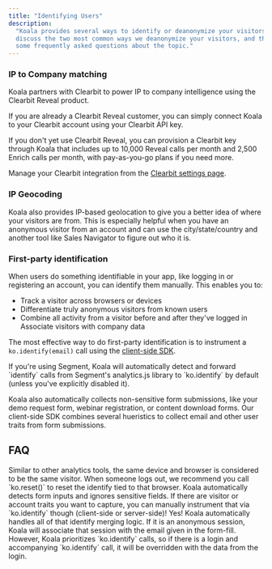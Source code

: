 ```yaml
---
title: "Identifying Users"
description:
  "Koala provides several ways to identify or deanonymize your visitors. We'll
  discuss the two most common ways we deanonymize your visitors, and then answer
  some frequently asked questions about the topic."
---
```


### IP to Company matching

Koala partners with Clearbit to power IP to company intelligence using the
Clearbit Reveal product.

If you are already a Clearbit Reveal customer, you can simply connect Koala to
your Clearbit account using your Clearbit API key.

If you don't yet use Clearbit Reveal, you can provision a Clearbit key through
Koala that includes up to 10,000 Reveal calls per month and 2,500 Enrich calls
per month, with pay-as-you-go plans if you need more.

Manage your Clearbit integration from the
[Clearbit settings page](https://app.getkoala.com/goto/apps/clearbit).

### IP Geocoding

Koala also provides IP-based geolocation to give you a better idea of where your
visitors are from. This is especially helpful when you have an anonymous visitor
from an account and can use the city/state/country and another tool like Sales
Navigator to figure out who it is.

### First-party identification

When users do something identifiable in your app, like logging in or registering
an account, you can identify them manually. This enables you to:

- Track a visitor across browsers or devices
- Differentiate truly anonymous visitors from known users
- Combine all activity from a visitor before and after they've logged in
  Associate visitors with company data

The most effective way to do first-party identification is to instrument a
`ko.identify(email)` call using the [client-side SDK](/get-started/quick-start).

<Note>
  If you're using Segment, Koala will automatically detect and forward `identify`
  calls from Segment's analytics.js library to `ko.identify` by default (unless you've explicitly
  disabled it).
</Note>

Koala also automatically collects non-sensitive form submissions, like your demo
request form, webinar registration, or content download forms. Our client-side
SDK combines several hueristics to collect email and other user traits from form
submissions.

## FAQ

<AccordionGroup>

<Accordion title="What if the same computer is used by more than one person?">
  Similar to other analytics tools, the same device and browser is considered to
  be the same visitor. When someone logs out, we recommend you call `ko.reset()`
  to reset the identify tied to that browser.
</Accordion>

<Accordion title="Does Koala pick up Hubspot forms?">
  Koala automatically detects form inputs and ignores sensitive fields. If there
  are visitor or account traits you want to capture, you can manually instrument
  that via `ko.identify` though (client-side or server-side)!
</Accordion>

<Accordion title="Does Koala create anonymous profiles for people and then if you get more info about them attach that to all of that person's past behavior?">
  Yes! Koala automatically handles all of that identify merging logic.
</Accordion>

<Accordion title="If someone fills out a form with an incorrect email, what happens?">
  If it is an anonymous session, Koala will associate that session with the
  email given in the form-fill. However, Koala prioritizes `ko.identify` calls,
  so if there is a login and accompanying `ko.identify` call, it will be
  overridden with the data from the login.
</Accordion>

</AccordionGroup>
